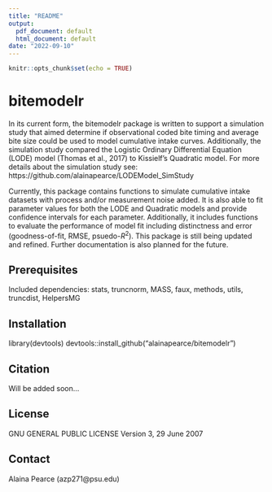 ```yaml
---
title: "README"
output:
  pdf_document: default
  html_document: default
date: "2022-09-10"
---
```


```r
knitr::opts_chunk$set(echo = TRUE)
```

# bitemodelr

In its current form, the bitemodelr package is written to support a simulation study that aimed determine if observational coded bite timing and average bite size could be used to model cumulative intake curves. Additionally, the simulation study compared the Logistic Ordinary Differential Equation (LODE) model (Thomas et al., 2017) to Kissielf's Quadratic model. For more details about the simulation study see: https://github.com/alainapearce/LODEModel_SimStudy

Currently, this package contains functions to simulate cumulative intake datasets with process and/or measurement noise added. It is also able to fit parameter values for both the LODE and Quadratic models and provide confidence intervals for each parameter. Additionally, it includes functions to evaluate the performance of model fit including distinctness and error (goodness-of-fit, RMSE, psuedo-$R^2$). This package is still being updated and refined. Further documentation is also planned for the future.

## Prerequisites

Included dependencies: stats, truncnorm, MASS, faux, methods, utils, truncdist, HelpersMG

## Installation

library(devtools)
devtools::install_github("alainapearce/bitemodelr")

## Citation

Will be added soon...

## License

 GNU GENERAL PUBLIC LICENSE
  Version 3, 29 June 2007

## Contact

Alaina Pearce (azp271@psu.edu)
